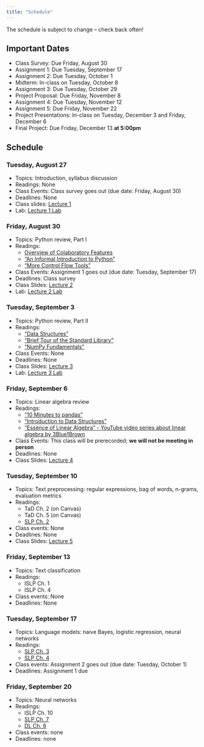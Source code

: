 ```yaml
---
title: "Schedule"
---
```


The schedule is subject to change – check back often!

## Important Dates

-   Class Survey: Due Friday, August 30
-   Assignment 1: Due Tuesday, September 17
-   Assignment 2: Due Tuesday, October 1
-   Midterm: In-class on Tuesday, October 8
-   Assignment 3: Due Tuesday, October 29
-   Project Proposal: Due Friday, November 8
-   Assignment 4: Due Tuesday, November 12
-   Assignment 5: Due Friday, November 22
-   Project Presentations: In-class on Tuesday, December 3 and Friday, December 6
-   Final Project: Due Friday, December 13 **at 5:00pm**

## Schedule

### Tuesday, August 27

-   Topics: Introduction, syllabus discussion
-   Readings: None
-   Class Events: Class survey goes out (due date: Friday, August 30)
-   Deadlines: None
-   Class slides: [Lecture 1](lectures/lecture1_20240827/lecture1_week1_F24.html){target="_blank"}
-   Lab: [Lecture 1 Lab](https://colab.research.google.com/drive/1vEolW8zK7o5pFyBKEdXh_VtN5NxMHvYy?usp=sharing){target="_blank"}

### Friday, August 30

-   Topics: Python review, Part I
-   Readings:
    -   [Overview of Colaboratory Features](https://colab.research.google.com/notebooks/basic_features_overview.ipynb){target="_blank"}
    -   ["An Informal Introduction to Python"](https://docs.python.org/3/tutorial/introduction.html){target="_blank"}
    -   ["More Control Flow Tools"](https://docs.python.org/3/tutorial/controlflow.html){target="_blank"}
-   Class Events: Assignment 1 goes out (due date: Tuesday, September 17)
-   Deadlines: Class survey
-   Class Slides: [Lecture 2](lectures/lecture2_20240830/lecture2_week1_F24.pdf){target="_blank"}
-   Lab: [Lecture 2 Lab](https://colab.research.google.com/drive/12x0LVRfYS9tGZPtedoU8-EcZmPIZqGhl?usp=sharing){target="_blank"}

### Tuesday, September 3

-   Topics: Python review, Part II
-   Readings:
    -   ["Data Structures"](https://docs.python.org/3/tutorial/datastructures.html){target="_blank"}
    -   ["Brief Tour of the Standard Library"](https://docs.python.org/3/tutorial/stdlib.html){target="_blank"}
    -   ["NumPy Fundamentals"](https://numpy.org/doc/stable/user/basics.html){target="_blank"}
-   Class Events: None
-   Deadlines: None
-   Class Slides: [Lecture 3](lectures/lecture3_20240903/lecture3_week2_F24.pdf){target="_blank"}
-   Lab: [Lecture 3 Lab](https://colab.research.google.com/drive/13zOmZ4Ls8o2i4-GcUw1z0u98MIQBZZSd?usp=sharing){target="_blank"}

### Friday, September 6

-   Topics: Linear algebra review
-   Readings:
    -   ["10 Minutes to pandas"](https://pandas.pydata.org/pandas-docs/stable/user_guide/10min.html){target="_blank"}
    -   ["Introduction to Data Structures"](https://pandas.pydata.org/pandas-docs/stable/user_guide/dsintro.html){target="_blank"}
    -   ["Essence of Linear Algebra" - YouTube video series about linear algebra by 3Blue1Brown](https://www.youtube.com/watch?v=fNk_zzaMoSs&list=PLZHQObOWTQDPD3MizzM2xVFitgF8hE_ab){target="_blank"}
-   Class Events: This class will be prerecorded; **we will not be meeting in person**
-   Deadlines: None
-   Class Slides: [Lecture 4](lectures/lecture4_20240906/lecture4_week2_F24.html){target="_blank"}

### Tuesday, September 10

-   Topics: Text preprocessing: regular expressions, bag of words, n-grams, evaluation metrics
-   Readings:
    -   TaD Ch. 2 (on Canvas)
    -   TaD Ch. 5 (on Canvas)
    -   [SLP Ch. 2](https://stanford.edu/~jurafsky/slp3/2.pdf){target="_blank"}
-   Class events: None
-   Deadlines: None
-   Class Slides: [Lecture 5](lectures/lecture5_20240910/lecture5_week3_F24.html){target="_blank"}

### Friday, September 13
-   Topics: Text classification
-   Readings:
    -   ISLP Ch. 1
    -   ISLP Ch. 4
-   Class events: None
-   Deadlines: None

### Tuesday, September 17
-   Topics: Language models: naive Bayes, logistic regression, neural networks
-   Readings:
    -   [SLP Ch. 3](https://stanford.edu/~jurafsky/slp3/3.pdf){target="_blank"}
    -   [SLP Ch. 4](https://stanford.edu/~jurafsky/slp3/4.pdf){target="_blank"}
-   Class events: Assignment 2 goes out (due date: Tuesday, October 1)
-   Deadlines: Assignment 1 due

### Friday, September 20
-   Topics: Neural networks
-   Readings:
    -   ISLP Ch. 10
    -   [SLP Ch. 7](https://stanford.edu/~jurafsky/slp3/7.pdf){target="_blank"}
    -   [DL Ch. 6](https://www.deeplearningbook.org/contents/mlp.html){target="_blank"}
-   Class events: none
-   Deadlines: none